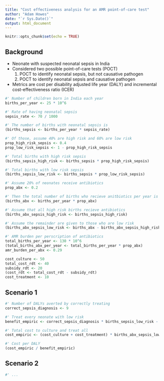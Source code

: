 ```yaml
---
title: "Cost effectiveness analysis for an AMR point-of-care test"
author: "Adam Howes"
date: "`r Sys.Date()`"
output: html_document
---
```


```r
knitr::opts_chunk$set(echo = TRUE)
```

## Background

* Neonate with suspected neonatal sepsis in India
* Considered two possible point-of-care tests (POCT)
  1. POCT to identify neonatal sepsis, but not causative pathogen
  2. POCT to identify neonatal sepsis and causative pathogen
* Metrics are cost per disability adjusted life year (DALY) and incremental cost-effectiveness ratio (ICER)

```r
#' Number of children born in India each year
births_per_year <- 25 * 10^6

#' Rate of having neonatal sepsis
sepsis_rate <- 70 / 1000

#' The number of births with neonatal sepsis is
(births_sepsis <- births_per_year * sepsis_rate)

#' Of those, assume 40% are high risk and 60% are low risk
prop_high_risk_sepsis <- 0.4
prop_low_risk_sepsis <- 1 - prop_high_risk_sepsis

#' Total births with high risk sepsis
(births_sepsis_high_risk <- births_sepsis * prop_high_risk_sepsis)

#' Total births with low risk sepsis
(births_sepsis_low_risk <- births_sepsis * prop_low_risk_sepsis)

#' Assume 20% of neonates receive antibiotics
prop_abx <- 0.2

#' Then the total number of births who recieve anitbiotics per year is
(births_abx <- births_per_year * prop_abx)

#' Assume that all high risk births recieve antibiotics
(births_abx_sepsis_high_risk <- births_sepsis_high_risk)

#' Assume the remainder are given to those who are low risk
(births_abx_sepsis_low_risk <- births_abx - births_abx_sepsis_high_risk)
```

```r
#' AMR burden per perscription of antibiotics
total_births_per_year <- 130 * 10^6
(total_births_abx_per_year <- total_births_per_year * prop_abx)
amr_burden_per_abx <- 0.29
```

```r
cost_culture <- 50
total_cost_rdt <- 40
subsidy_rdt <- 20
(cost_rdt <- total_cost_rdt - subsidy_rdt)
cost_treatment <- 10
```

## Scenario 1

```r
#' Number of DALYs averted by correctly treating
correct_sepsis_diagnosis <- 9

#' Treat every neonate with low risk
benefit_empiric <- correct_sepsis_diagnosis * births_sepsis_low_risk - amr_burden_per_abx * (births_abx_sepsis_low_risk - births_sepsis_low_risk)

#' Total cost to culture and treat all
cost_empiric <- (cost_culture + cost_treatment) * births_abx_sepsis_low_risk

#' Cost per DALY
(cost_empiric / benefit_empiric)
```

## Scenario 2

```r
#' ...
```